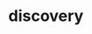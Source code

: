 # discovery


<ul className="grid grid-cols-1 md:grid-cols-2 lg:grid-cols-3 xl:grid-cols-4 gap-4 -ml-6">

<ReferenceCard
    title="arktrades"
    description="This command allows the user to retrieve a list of all trades made by ARK, including the time and amount of each..."
    url="/bot/reference/discord/discovery/arktrades"
/>
<ReferenceCard
    title="contracts"
    description="This command allows the user to retrieve the Top 15 Government contracts by amount for all tickers. This is a..."
    url="/bot/reference/discord/discovery/contracts"
/>
<ReferenceCard
    title="fgindex"
    description="This command allows the user to retrieve the Fear & Greed Index, which is an investor sentiment indicator..."
    url="/bot/reference/discord/discovery/fgindex"
/>
<ReferenceCard
    title="halts"
    description="This command allows the user to retrieve the time and halt code of stocks in the market, excluding penny stocks...."
    url="/bot/reference/discord/discovery/halts"
/>
<ReferenceCard
    title="holidays"
    description="This command allows the user to retrieve a list of upcoming market holidays. The command will return a list of..."
    url="/bot/reference/discord/discovery/holidays"
/>
<ReferenceCard
    title="house"
    description="This command allows users to retrieve recent house trades for all tickers. The command will display the time of..."
    url="/bot/reference/discord/discovery/house"
/>
<ReferenceCard
    title="ipolist"
    description="This command allows the user to view 10 of the most recent and upcoming Initial Public Offerings (IPOs) including..."
    url="/bot/reference/discord/discovery/ipolist"
/>
<ReferenceCard
    title="senate"
    description="This command retrieves the most recent senate trades for all tickers including the date and time of the trade and..."
    url="/bot/reference/discord/discovery/senate"
/>
<ReferenceCard
    title="splits"
    description="This command allows users to view a list of recent stock splits for all available tickers. This list includes the..."
    url="/bot/reference/discord/discovery/splits"
/>
<ReferenceCard
    title="trendingst"
    description="This command allows the user to retrieve the top 15 trending stocks from StockTwits according to the most recent..."
    url="/bot/reference/discord/discovery/trendingst"
/>
<ReferenceCard
    title="wsb"
    description="This command allows the user to view the top 15 trending stocks on r/WallStreetBets (WSB) using the /disc wsb..."
    url="/bot/reference/discord/discovery/wsb"
/>
</ul>

